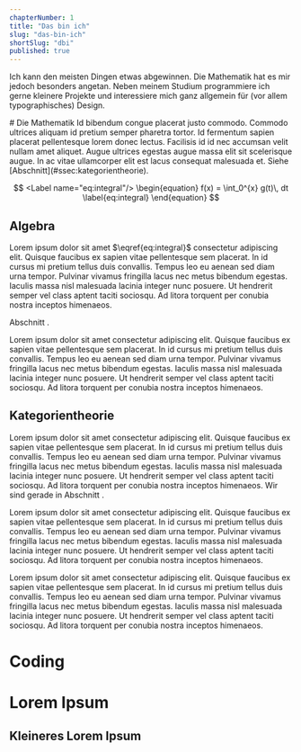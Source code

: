 ```yaml
---
chapterNumber: 1
title: "Das bin ich"
slug: "das-bin-ich"
shortSlug: "dbi"
published: true
---
```


Ich kann den meisten Dingen etwas abgewinnen. Die Mathematik hat es mir jedoch besonders angetan. Neben meinem Studium programmiere ich gerne kleinere Projekte und interessiere mich ganz allgemein für (vor allem typographisches) Design.

<Label name="sec:die-mathematik"/>
# Die Mathematik
Id bibendum congue placerat justo commodo. Commodo ultrices aliquam id pretium semper pharetra tortor. Id fermentum sapien placerat pellentesque lorem donec lectus. Facilisis id id nec accumsan velit nullam amet aliquet. Augue ultrices egestas augue massa elit sit scelerisque augue. In ac vitae ullamcorper elit est lacus consequat malesuada et. Siehe [Abschnitt](#ssec:kategorientheorie).

$$ <Label name="eq:integral"/>
\begin{equation}
f(x) = \int_0^{x} g(t)\, dt \label{eq:integral}
\end{equation}
$$

## Algebra
Lorem ipsum dolor sit amet $\eqref{eq:integral}$ consectetur adipiscing elit. Quisque faucibus ex sapien vitae pellentesque sem placerat. In id cursus mi pretium tellus duis convallis. Tempus leo eu aenean sed diam urna tempor. Pulvinar vivamus fringilla lacus nec metus bibendum egestas. Iaculis massa nisl malesuada lacinia integer nunc posuere. Ut hendrerit semper vel class aptent taciti sociosqu. Ad litora torquent per conubia nostra inceptos himenaeos.

Abschnitt <Ref to="ssec:kategorientheorie"/>.

Lorem ipsum dolor sit amet consectetur adipiscing elit. Quisque faucibus ex sapien vitae pellentesque sem placerat. In id cursus mi pretium tellus duis convallis. Tempus leo eu aenean sed diam urna tempor. Pulvinar vivamus fringilla lacus nec metus bibendum egestas. Iaculis massa nisl malesuada lacinia integer nunc posuere. Ut hendrerit semper vel class aptent taciti sociosqu. Ad litora torquent per conubia nostra inceptos himenaeos.

## Kategorientheorie <Label name="ssec:kategorientheorie"/>
Lorem ipsum dolor sit amet consectetur adipiscing elit. Quisque faucibus ex sapien vitae pellentesque sem placerat. In id cursus mi pretium tellus duis convallis. Tempus leo eu aenean sed diam urna tempor. Pulvinar vivamus fringilla lacus nec metus bibendum egestas. Iaculis massa nisl malesuada lacinia integer nunc posuere. Ut hendrerit semper vel class aptent taciti sociosqu. Ad litora torquent per conubia nostra inceptos himenaeos. Wir sind gerade in Abschnitt <Ref to="ssec:kategorientheorie"/>.

Lorem ipsum dolor sit amet consectetur adipiscing elit. Quisque faucibus ex sapien vitae pellentesque sem placerat. In id cursus mi pretium tellus duis convallis. Tempus leo eu aenean sed diam urna tempor. Pulvinar vivamus fringilla lacus nec metus bibendum egestas. Iaculis massa nisl malesuada lacinia integer nunc posuere. Ut hendrerit semper vel class aptent taciti sociosqu. Ad litora torquent per conubia nostra inceptos himenaeos.

Lorem ipsum dolor sit amet consectetur adipiscing elit. Quisque faucibus ex sapien vitae pellentesque sem placerat. In id cursus mi pretium tellus duis convallis. Tempus leo eu aenean sed diam urna tempor. Pulvinar vivamus fringilla lacus nec metus bibendum egestas. Iaculis massa nisl malesuada lacinia integer nunc posuere. Ut hendrerit semper vel class aptent taciti sociosqu. Ad litora torquent per conubia nostra inceptos himenaeos.

# Coding

# Lorem Ipsum
## Kleineres Lorem Ipsum
